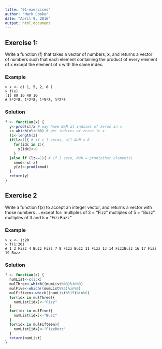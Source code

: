 ```yaml
---
title: "01-exercises"
author: "Mark Cooke"
date: "April 9, 2016"
output: html_document
---
```



## Exercise 1:

Write a function (f) that takes a vector of numbers, **x**, and returns a vector of numbers such that each element containing the product of every element of x except the element of x with the same index. 


### Example 

    > x <- c( 1, 5, 2, 8 ) 
    > f(x) 
    [1] 80 16 40 10
    # 5*2*8, 1*2*8, 1*5*8, 1*2*5  


### Solution 

```r
f <- function(x) {
  y<-prod(x)/x # may have NaN at indices of zeros in x
  z<-which(x%in%0) # get indices of zeros in x
  lz<-length(z)
  if(lz>1){ # if > 1 zeros, all NaN = 0
    for(idx in z){
      y[idx]<-0
    }
  }else if (lz==1){ # if 1 zero, NaN = prod(other elements)
    xmod<-x[-z]
    y[z]<-prod(xmod)
  }
  return(y)
}
```


## Exercise 2

Write a function f(x) to accept an integer vector, and returns a vector with those numbers … except for: 
   multiples of 3 = “Fizz” 
   multiples of 5 = “Buzz”. 
   multiples of 3 and 5 = “FizzBuzz”
   
### Example

    > x <- 1:20
    > f(1:20) 
    # 1 2 Fizz 4 Buzz Fizz 7 8 Fizz Buzz 11 Fizz 13 14 FizzBuzz 16 17 Fizz 19 Buzz


### Solution

```r
f <- function(x) {
  numList<-c(1:x)
  mulThree<-which((numList%%3)%in%0)
  mulFive<-which((numList%%5)%in%0)
  mulFifteen<-which((numList%%15)%in%0)
  for(idx in mulThree){
    numList[idx]<-"Fizz"
  }
  for(idx in mulFive){
    numList[idx]<-"Buzz"
  }
  for(idx in mulFifteen){
    numList[idx]<-"FizzBuzz"
  }
  return(numList)
}
```
